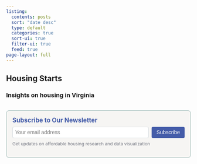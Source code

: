 ```yaml
---
listing:
  contents: posts
  sort: "date desc"
  type: default
  categories: true
  sort-ui: true
  filter-ui: true
  feed: true
page-layout: full
---
```


::: {.banner-container .banner-image}
::: {.banner-image .banner-md .overlay-brand .text-right style="background-image: url('../images/rvabanner_1.JPG');"}
::: {.banner-text}
## Housing Starts {.text-light}
### Insights on housing in Virginia {.text-light}
:::
:::
:::

::: {#listing-container}
:::

<!-- Compact newsletter subscription form -->
<div style="max-width: 600px; margin: 2rem auto; padding: 1rem; background-color: #F6F5F3; border-radius: 8px; border: 1px solid #8baeaa; font-size: 0.9rem;">
  <h3 style="margin-top: 0; margin-bottom: 0.5rem; color: #445ca9;">Subscribe to Our Newsletter</h3>
  
```{=html}
<form
  action="https://buttondown.com/api/emails/embed-subscribe/hdadvisors"
  method="post"
  target="popupwindow"
  onsubmit="window.open('https://buttondown.com/hdadvisors', 'popupwindow')"
  style="display: flex; flex-direction: column;"
>
  <div style="display: flex; gap: 0.5rem; margin-bottom: 0.25rem;">
    <input type="email" name="email" id="bd-email" placeholder="Your email address" style="flex: 1; padding: 0.4rem; border: 1px solid #ced4da; border-radius: 4px; font-size: 0.9rem;" />
    <input type="submit" value="Subscribe" style="background-color: #445ca9; color: white; border: none; padding: 0.4rem 0.8rem; border-radius: 4px; cursor: pointer; font-size: 0.9rem;" />
  </div>
  <p style="margin-top: 0.25rem; margin-bottom: 0; font-size: 0.75rem; color: #757883;">
    Get updates on affordable housing research and data visualization
  </p>
</form>
```
</div>

::: {.content-listing-container}
```{=html}
<script>
// Move the listing to appear before the newsletter
document.addEventListener('DOMContentLoaded', function() {
  // Get the container where we want to insert the listing
  const listingContainer = document.getElementById('listing-container');
  
  // Find the automatically generated listing
  const listing = document.querySelector('.quarto-listing');
  
  // If both elements exist, move the listing into our container
  if (listingContainer && listing) {
    listingContainer.appendChild(listing);
  }
});
</script>
```
:::